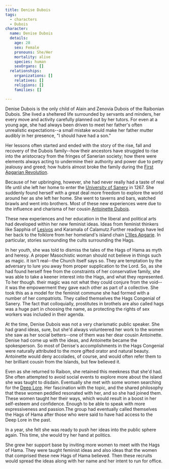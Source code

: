 ```yaml
---
title: Denise Dubois
tags:
  - characters
  - Dubois
character:
  name: Denise Dubois
  details:
    age: 28
    sex: Female
    pronouns: She/Her
    mortality: alive
    species: human
    sexOrgans: []
  relationships:
    organizations: []
    relatives: []
    religions: []
    families: []

---
```


Denise Dubois is the only child of Alain and Zenovia Dubois of the Raibonian
Dubois. She lived a sheltered life surrounded by servants and minders, her every
move and activity carefully planned out by her tutors. For even at a young age,
she had always been driven to meet her father's often unrealistic
expectations--a small mistake would make her father mutter audibly in her
presence, "I should have had a son."

Her lessons often started and ended with the story of the rise, fall and
recovery of the Dubois family--how their ancestors have struggled to rise into
the aristocracy from the fringes of Sanerian society; how there were elements
always acting to undermine their authority and power due to petty jealousy and
greed; how hubris almost broke the family during the
[First Apgarian Revolution](/world/events/first-apgarian-revolution/).

Because of her upbringing, however, she had never really had a taste of real
life until she left her home to enter the
[University of Sanery](/world/organizations/university-of-sanery/) in 1267. She
suddenly found herself with a great deal more freedom to explore the world
around her as she left her home. She went to taverns and bars, watched brawls
and went into brothers. Most of these new experiences were due to the influence
and charisma of her cousin [Antoinette Dubois](/world/characters/antoinette-dubois/).

These new experiences and her education in the liberal and political arts had
developed within her new feminist ideas. Ideas from feminist thinkers like
Sapphia of [Lesivos](/world/locations/lesivos/) and Karamala of Calamutz.Further
readings have led her back to the folklore from her homeland's island chain
[L'Illes Apgarie](/world/locations/l-illes-apgarie/). In particular, stories
surrounding the cults surrounding the Hags.

In her youth, she was told to dismiss the tales of the Hags of Hama as myth and
heresy. A proper Masochistic woman should not believe in things such as magic.
it isn't real--the Church itself says so. They are temptation by the adversary
to lure you away from proper supplication to the Lord. So, as she had found
herself free from the constraints of her conservative family, she was able to
take a keener interest into the Hags, and what they represented. To her though.
their magic was not what they could conjure from the void--it was the
empowerment they gave each other as part of a collective. She took this as a
model for the feminist commune she had formed with a number of her compatriots.
They called themselves the Hags Congenial of Sanery. The fact that colloquially,
prostitutes in brothels are also called hags was a huge part in choosing the
name, as protecting the rights of sex workers was included in their agenda.

At the time, Denise Dubois was not a very charismatic public speaker. She had
grand ideas, sure, but she'd always volunteered her work to the women she saw as
her social betters--one of them was her dear cousin Antoinette. Denise had come
up with the ideas, and Antoinette became the spokesperson. So most of Denise's
accomplishments in the Hags Congenial were naturally attributed to the more
gifted orator and natural beauty. Antoinette would deny accolades, of course,
and would often refer them to her brilliant cousin from the Islands, but few
believed it.

Even as she returned to Raibon, she retained this meekness that she'd had. She
often attempted to avoid social events to explore more about the island she was
taught to disdain. Eventually she met with some women searching for the
[Deep Lore](/world/characters/deep-lore/). Her fascination with the topic, and the shared
philosophy that these women peddled resonated with her, and so she had joined
them. These women taught her their ways, which would result in a boost in her
self-esteem and confidence. Enough to be able to speak with more expressiveness
and passion.The group had eventually called themselves the Hags of Hama after
those who were said to have had access to the Deep Lore in the past.

In a year, she felt she was ready to push her ideas into the public sphere
again. This time, she would try her hand at politics.

She grew her support base by inviting more women to meet with the Hags of Hama.
They were taught feminist ideas and also ideas that the women that comprised
these new Hags of Hama believed. Then these recruits would spread the ideas
along with her name and her intent to run for office.

